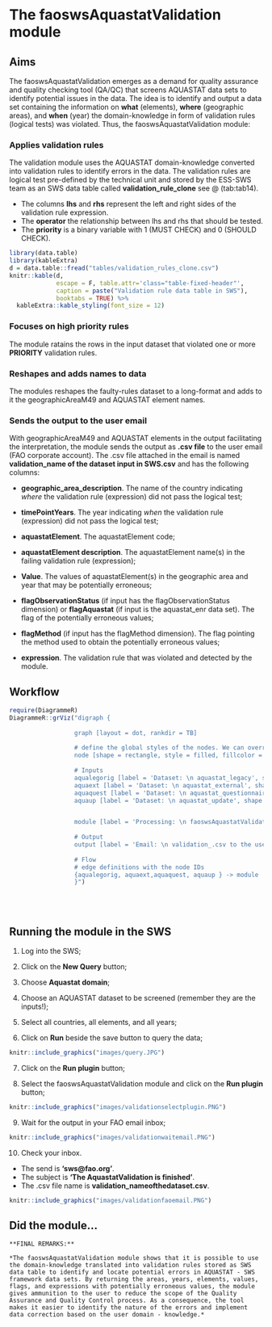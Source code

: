 # **The faoswsAquastatValidation module** {#AquastatValidation}

## **Aims**

The faoswsAquastatValidation emerges as a demand for quality assurance and quality checking tool (QA/QC) that screens AQUASTAT data sets to identify potential issues in the data. The idea is to identify and output a data set containing the information on **what** (elements), **where** (geographic areas), and **when** (year) the domain-knowledge in form of validation rules (logical tests) was violated. Thus, the faoswsAquastatValidation module: 


### **Applies validation rules**

The validation module uses the AQUASTAT domain-knowledge converted into validation rules to identify errors in the data. The validation rules are logical test pre-defined by the technical unit and stored by the ESS-SWS team as an SWS data table called **validation_rule_clone** see \@ (tab:tab14).

- The columns **lhs** and **rhs** represent the left and right sides of the validation rule expression. 
- The **operator** the relationship between lhs and rhs that should be tested. 
- The **priority** is a binary variable with 1 (MUST CHECK) and 0 (SHOULD CHECK).


```r
library(data.table)
library(kableExtra)
d = data.table::fread("tables/validation_rules_clone.csv")
knitr::kable(d, 
             escape = F, table.attr='class="table-fixed-header"',
             caption = paste("Validation rule data table in SWS"),
             booktabs = TRUE) %>%
  kableExtra::kable_styling(font_size = 12)
```


### **Focuses on high priority rules**

The module ratains the rows in the input dataset that violated one or more **PRIORITY** validation rules. 

### **Reshapes and adds names to data**

The modules reshapes the faulty-rules dataset to a long-format and adds to it the geographicAreaM49 and AQUASTAT element names.

### **Sends the output to the user email**

With geographicAreaM49 and AQUASTAT elements in the output facilitating the interpretation, the module sends the output as **.csv file** to the user email (FAO corporate account). The .csv file attached in the email is named **validation_name of the dataset input in SWS.csv** and has the following columns:

- **geographic_area_description**. The name of the country indicating *where* the validation rule (expression) did not pass the logical test;

- **timePointYears**. The year indicating *when* the validation rule (expression) did not pass the logical test;

- **aquastatElement**. The aquastatElement code;

- **aquastatElement description**. The aquastatElement name(s) in the failing validation rule (expression);

- **Value**. The values of aquastatElement(s) in the geographic area and year that may be potentially erroneous;

- **flagObservationStatus** (if input has the flagObservationStatus dimension) or **flagAquastat** (if input is the aquastat_enr data set). The flag of the potentially erroneous values;

- **flagMethod** (if input has the flagMethod dimension). The flag pointing the method used to obtain the potentially erroneous values;

- **expression**. The validation rule that was violated and detected by the module.


## **Workflow**
```r
require(DiagrammeR)
DiagrammeR::grViz("digraph {
                  
                  graph [layout = dot, rankdir = TB]
                  
                  # define the global styles of the nodes. We can override these in box if we wish
                  node [shape = rectangle, style = filled, fillcolor = Linen]
                  
                  # Inputs
                  aqualegorig [label = 'Dataset: \n aquastat_legacy', shape = folder, fillcolor = Beige]
                  aquaext [label = 'Dataset: \n aquastat_external', shape = folder, fillcolor = Beige]    
                  aquaquest [label = 'Dataset: \n aquastat_questionnaire', shape = folder, fillcolor = Beige] 
                  aquaup [label = 'Dataset: \n aquastat_update', shape = folder, fillcolor = Beige] 


                  module [label = 'Processing: \n faoswsAquastatValidation module \n 1.Applies validation rules \n 2. Retains violated rows, \n 3. Reshape data and add names \n to geographicAreaM49 and AQUASTAT element codes', shape = folder, fillcolor = LightBlue]
                  
                  # Output
                  output [label = 'Email: \n validation_.csv to the user', shape = folder, fillcolor = Yellow] 
                
                  # Flow
                  # edge definitions with the node IDs
                  {aqualegorig, aquaext,aquaquest, aquaup } -> module  -> output
                  }")
```

<br>
<br>

## **Running the module in the SWS**

1. Log into the SWS;

2. Click on the **New Query** button;

3. Choose **Aquastat domain**;

4. Choose an AQUASTAT dataset to be screened (remember they are the inputs!);

5. Select all countries, all elements, and all years;

6. Click on **Run** beside the save button to query the data;

```r
knitr::include_graphics("images/query.JPG")
```  

7. Click on the **Run plugin** button;

8. Select the faoswsAquastatValidation module and click on the **Run plugin** button;

```r
knitr::include_graphics("images/validationselectplugin.PNG")
```  

9. Wait for the output in your FAO email inbox; 
```r
knitr::include_graphics("images/validationwaitemail.PNG")
```  

10. Check your inbox.
  - The send is **'sws@fao.org'**.
  - The subject is **'The AquastatValidation is finished'**.
  - The .csv file name is **validation_nameofthedataset.csv**.
  
```r
knitr::include_graphics("images/validationfaoemail.PNG")
```  
  


## **Did the module**...

```block

**FINAL REMARKS:**

*The faoswsAquastatValidation module shows that it is possible to use the domain-knowledge translated into validation rules stored as SWS data table to identify and locate potential errors in AQUASTAT - SWS framework data sets. By returning the areas, years, elements, values, flags, and expressions with potentially erroneous values, the module gives ammunition to the user to reduce the scope of the Quality Assurance and Quality Control process. As a consequence, the tool makes it easier to identify the nature of the errors and implement data correction based on the user domain - knowledge.*

```
 



